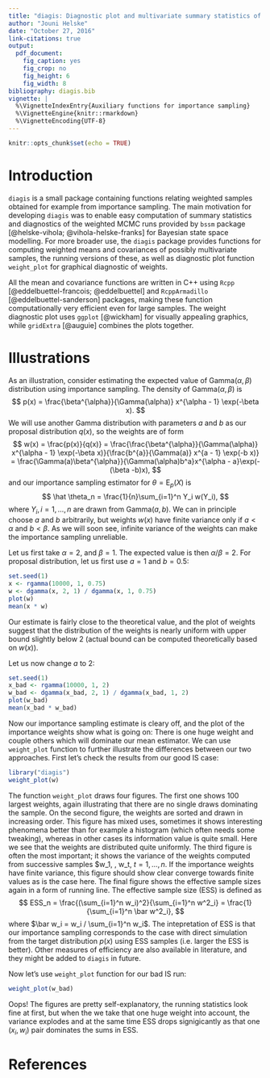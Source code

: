 ```yaml
---
title: "diagis: Diagnostic plot and multivariate summary statistics of weighted samples from importance sampling"
author: "Jouni Helske"
date: "October 27, 2016"
link-citations: true
output: 
  pdf_document:
    fig_caption: yes
    fig_crop: no
    fig_height: 6
    fig_width: 8
bibliography: diagis.bib
vignette: |
  %\VignetteIndexEntry{Auxiliary functions for importance sampling}
  %\VignetteEngine{knitr::rmarkdown}
  %\VignetteEncoding{UTF-8}
---
```

  
```r
knitr::opts_chunk$set(echo = TRUE)
```

# Introduction

`diagis` is a small package containing functions relating weighted samples obtained for example from importance sampling. The main motivation for developing `diagis` was to enable easy computation of summary statistics and diagnostics of the weighted MCMC runs provided by `bssm` package [@helske-vihola; @vihola-helske-franks] for Bayesian state space modelling. For more broader use, the `diagis` package provides functions for computing weighted means and covariances of possibly multivariate samples, the running versions of these, as well as diagnostic plot function `weight_plot` for graphical diagnostic of weights.

All the mean and covariance functions are written in C++ using `Rcpp` [@eddelbuettel-francois; @eddelbuettel] and `RcppArmadillo` [@eddelbuettel-sanderson] packages, making these function computationally very efficient even for large samples. The weight diagnostic plot uses `ggplot` [@wickham] for visually appealing graphics, while `gridExtra` [@auguie] combines the plots together.

# Illustrations

As an illustration, consider estimating the expected value of Gamma($\alpha, \beta$) distribution using importance sampling. The density of Gamma($\alpha, \beta$) is
$$
p(x) = \frac{\beta^{\alpha}}{\Gamma(\alpha)} x^{\alpha - 1} \exp(-\beta x).
$$
We will use another Gamma distribution with parameters $a$ and $b$ as our proposal distribution $q(x)$, so the weights are of form
$$
w(x) = \frac{p(x)}{q(x)} = \frac{\frac{\beta^{\alpha}}{\Gamma(\alpha)} x^{\alpha - 1} \exp(-\beta x)}{\frac{b^{a}}{\Gamma(a)} x^{a - 1} \exp(-b x)} = \frac{\Gamma(a)\beta^{\alpha}}{\Gamma(\alpha)b^a}x^{\alpha - a}\exp(-(\beta -b)x),
$$
and our importance sampling estimator for $\theta = \textrm{E}_p(X)$ is
$$
\hat \theta_n = \frac{1}{n}\sum_{i=1}^n Y_i w(Y_i),
$$
where $Y_i, i = 1,\ldots, n$ are drawn from $\textrm{Gamma}(a, b)$. We can in principle choose $a$ and $b$ arbitrarily, but weights $w(x)$ have finite variance only if $a < \alpha$ and $b < \beta$. As we will soon see, infinite variance of the weights can make the importance sampling unreliable.

Let us first take $\alpha = 2$, and $\beta = 1$. The expected value is then $\alpha/\beta = 2$. For proposal distribution, let us first use $a = 1$ and $b = 0.5$:
```r
set.seed(1)
x <- rgamma(10000, 1, 0.75)
w <- dgamma(x, 2, 1) / dgamma(x, 1, 0.75)
plot(w)
mean(x * w)
```
Our estimate is fairly close to the theoretical value, and the plot of weights suggest that the distribution of the weights is nearly uniform with upper bound slightly below 2 (actual bound can be computed theoretically based on $w(x)$).

Let us now change $a$ to 2:
```r
set.seed(1)
x_bad <- rgamma(10000, 1, 2)
w_bad <- dgamma(x_bad, 2, 1) / dgamma(x_bad, 1, 2)
plot(w_bad)
mean(x_bad * w_bad)
```
Now our importance sampling estimate is cleary off, and the plot of the importance weights show what is going on: There is one huge weight and couple others which will dominate our mean estimator. We can use `weight_plot` function to further illustrate the differences between our two approaches. First let's check the results from our good IS case:
```r
library("diagis")
weight_plot(w)
```
The function `weight_plot` draws four figures. The first one shows 100 largest weights, again illustrating that there are no single draws dominating the sample. On the second figure, the weights are sorted and drawn in increasing order. This figure has mixed uses, sometimes it shows interesting phenomena better than for example a histogram (which often needs some tweaking), whereas in other cases its information value is quite small. Here we see that the weights are distributed quite uniformly. The third figure is often the most important; it shows the variance of the weights computed from successive samples $w_1, \ldots, w_t, $t = 1, \ldots, n$. If the importance weights have finite variance, this figure should show clear converge towards finite values as is the case here. The final figure shows the effective sample sizes again in a form of running line. The effective sample size (ESS) is defined as 
$$
ESS_n = \frac{(\sum_{i=1}^n w_i)^2}{\sum_{i=1}^n w^2_i} = \frac{1}{\sum_{i=1}^n \bar w^2_i},
$$
where $\bar w_i = w_i / \sum_{i=1}^n w_i$. The intepretation of ESS is that our importance sampling corresponds to the case with direct simulation from the target distribution $p(x)$ using ESS samples (i.e. larger the ESS is better). Other measures of efficiency are also available in literature, and they might be added to `diagis` in future.

Now let's use `weight_plot` function for our bad IS run:
```r
weight_plot(w_bad)
```
Oops! The figures are pretty self-explanatory, the running statistics look fine at first, but when the we take that one huge weight into account, the variance explodes and at the same time ESS drops signigicantly as that one $(x_i, w_i)$ pair dominates the sums in ESS.

# References
